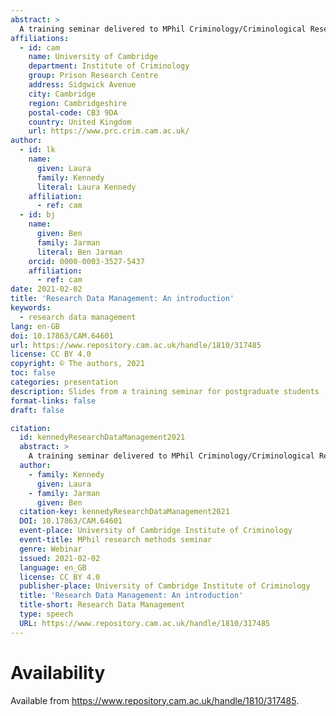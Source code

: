 ```yaml
---
abstract: >
  A training seminar delivered to MPhil Criminology/Criminological Research students at the Institute of Criminology, University of Cambridge on 2nd February 2021. The aim of this seminar was to introduce students to good research data management practices and discuss the application of these practices to criminological research.
affiliations:
  - id: cam
    name: University of Cambridge
    department: Institute of Criminology
    group: Prison Research Centre
    address: Sidgwick Avenue
    city: Cambridge
    region: Cambridgeshire
    postal-code: CB3 9DA
    country: United Kingdom
    url: https://www.prc.crim.cam.ac.uk/
author:
  - id: lk
    name:
      given: Laura
      family: Kennedy
      literal: Laura Kennedy
    affiliation:
      - ref: cam
  - id: bj
    name:
      given: Ben
      family: Jarman
      literal: Ben Jarman
    orcid: 0000-0003-3527-5437
    affiliation:
      - ref: cam
date: 2021-02-02
title: 'Research Data Management: An introduction'
keywords:  
  - research data management
lang: en-GB
doi: 10.17863/CAM.64601
url: https://www.repository.cam.ac.uk/handle/1810/317485
license: CC BY 4.0
copyright: © The authors, 2021
toc: false
categories: presentation
description: Slides from a training seminar for postgraduate students
format-links: false
draft: false

citation:
  id: kennedyResearchDataManagement2021
  abstract: >
    A training seminar delivered to MPhil Criminology/Criminological Research students at the Institute of Criminology, University of Cambridge on 2nd February 2021. The aim of this seminar was to introduce students to good research data management practices and discuss the application of these practices to criminological research.
  author:
    - family: Kennedy
      given: Laura
    - family: Jarman
      given: Ben
  citation-key: kennedyResearchDataManagement2021
  DOI: 10.17863/CAM.64601
  event-place: University of Cambridge Institute of Criminology
  event-title: MPhil research methods seminar
  genre: Webinar
  issued: 2021-02-02
  language: en_GB
  license: CC BY 4.0
  publisher-place: University of Cambridge Institute of Criminology
  title: 'Research Data Management: An introduction'
  title-short: Research Data Management
  type: speech
  URL: https://www.repository.cam.ac.uk/handle/1810/317485
---
```


# Availability

Available from <https://www.repository.cam.ac.uk/handle/1810/317485>.